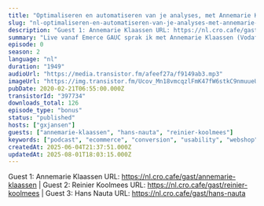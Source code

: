 ```yaml
---
title: "Optimaliseren en automatiseren van je analyses, met Annemarie Klaassen (VodafoneZiggo), Reinier Koolmees & Hans Nauta (Online Dialogue)"
slug: "nl-optimaliseren-en-automatiseren-van-je-analyses-met-annemarie-klaassen-vodafoneziggo-reinier-koolmees-hans-nauta-online-dialogue"
description: "Guest 1: Annemarie Klaassen URL: https://nl.cro.cafe/gast/annemarie-klaassen | Guest 2: Reinier Koolmees URL: https://nl.cro.cafe/gast/reinier-koolmees | Guest 3: Hans Nauta URL: https://nl.cro.cafe/gast/hans-nauta"
summary: "Live vanaf Emerce GAUC sprak ik met Annemarie Klaassen (VodafoneZiggo), Reinier Koolmees en Hans Nauta (beide Online Dialogue) over hun sessies over het optimaliseren en automatiseren van analyses."
episode: 0
season: 2
language: "nl"
duration: "1949"
audioUrl: "https://media.transistor.fm/afeef27a/f9149ab3.mp3"
imageUrl: "https://img.transistor.fm/Ucov_Mn18vmcqzlFmK47fW6stkC9nmuueUIWp34M14U/rs:fill:0:0:1/w:1400/h:1400/q:60/mb:500000/aHR0cHM6Ly9pbWct/dXBsb2FkLXByb2R1/Y3Rpb24udHJhbnNp/c3Rvci5mbS83NjZj/NmNlY2FlMmQ5OTlj/NGQ1NWE4N2ZhZWRj/ZGNhNC5qcGVn.webp"
pubDate: 2020-02-21T06:55:00.000Z
transistorId: "397734"
downloads_total: 126
episode_type: "bonus"
status: "published"
hosts: ["gxjansen"]
guests: ["annemarie-klaassen", "hans-nauta", "reinier-koolmees"]
keywords: ["podcast", "ecommerce", "conversion", "usability", "webshop", "english"]
createdAt: 2025-06-04T21:37:51.000Z
updatedAt: 2025-08-01T18:03:15.000Z
---
```


Guest 1: Annemarie Klaassen URL: https://nl.cro.cafe/gast/annemarie-klaassen | Guest 2: Reinier Koolmees URL: https://nl.cro.cafe/gast/reinier-koolmees | Guest 3: Hans Nauta URL: https://nl.cro.cafe/gast/hans-nauta
